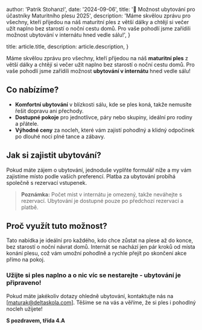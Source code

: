 
  author: 'Patrik Stohanzl',
  date: '2024-09-06',
  title: '🏨 Možnost ubytování pro účastníky Maturitního plesu 2025',
  description:
    'Máme skvělou zprávu pro všechny, kteří přijedou na náš maturitní ples z větší dálky a chtějí si večer užít naplno bez starostí o noční cestu domů. Pro vaše pohodlí jsme zařídili možnost ubytování v internátu hned vedle sálu!',
}

  title: article.title,
  description: article.description,
}


Máme skvělou zprávu pro všechny, kteří přijedou na náš **maturitní ples** z větší dálky a chtějí si večer užít naplno bez starostí o noční cestu domů. Pro vaše pohodlí jsme zařídili možnost **ubytování v internátu** hned vedle sálu!

## Co nabízíme?
- **Komfortní ubytování** v blízkosti sálu, kde se ples koná, takže nemusíte řešit dopravu ani přechody.
- **Dostupné pokoje** pro jednotlivce, páry nebo skupiny, ideální pro rodiny a přátele.
- **Výhodné ceny** za nocleh, které vám zajistí pohodlný a klidný odpočinek po dlouhé noci plné tance a zábavy.

## Jak si zajistit ubytování?
Pokud máte zájem o ubytování, jednoduše vyplňte formulář níže a my vám zajistíme místo podle vašich preferencí. Platba za ubytování probíhá společně s rezervací vstupenek.

> **Poznámka:** Počet míst v internátu je omezený, takže neváhejte s rezervací. Ubytování je dostupné pouze po předchozí rezervaci a platbě.

## Proč využít tuto možnost?
Tato nabídka je ideální pro každého, kdo chce zůstat na plese až do konce, bez starostí o noční návrat domů. Internát se nachází jen pár kroků od místa konání plesu, což vám umožní pohodlně a rychle přejít po skončení akce přímo na pokoj.

### Užijte si ples naplno a o nic víc se nestarejte - ubytování je připraveno!

Pokud máte jakékoliv dotazy ohledně ubytování, kontaktujte nás na [maturak@deltaskola.com]. Těšíme se na vás a věříme, že si ples i pohodlný nocleh užijete!

**S pozdravem, třída 4.A**